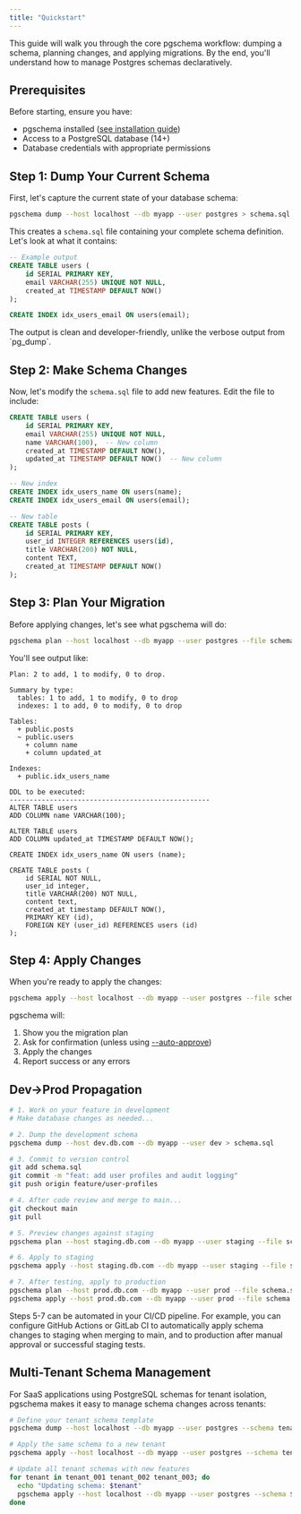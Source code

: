 ```yaml
---
title: "Quickstart"
---
```


This guide will walk you through the core pgschema workflow: dumping a schema, planning changes, and applying migrations. By the end, you'll understand how to manage Postgres schemas declaratively.

## Prerequisites

Before starting, ensure you have:
- pgschema installed ([see installation guide](/installation))
- Access to a PostgreSQL database (14+)
- Database credentials with appropriate permissions

## Step 1: Dump Your Current Schema

First, let's capture the current state of your database schema:

```bash
pgschema dump --host localhost --db myapp --user postgres > schema.sql
```

This creates a `schema.sql` file containing your complete schema definition. Let's look at what it contains:

```sql schema.sql
-- Example output
CREATE TABLE users (
    id SERIAL PRIMARY KEY,
    email VARCHAR(255) UNIQUE NOT NULL,
    created_at TIMESTAMP DEFAULT NOW()
);

CREATE INDEX idx_users_email ON users(email);
```

<Note>
The output is clean and developer-friendly, unlike the verbose output from `pg_dump`.
</Note>

## Step 2: Make Schema Changes

Now, let's modify the `schema.sql` file to add new features. Edit the file to include:

```sql schema.sql (modified)
CREATE TABLE users (
    id SERIAL PRIMARY KEY,
    email VARCHAR(255) UNIQUE NOT NULL,
    name VARCHAR(100),  -- New column
    created_at TIMESTAMP DEFAULT NOW(),
    updated_at TIMESTAMP DEFAULT NOW()  -- New column
);

-- New index
CREATE INDEX idx_users_name ON users(name);
CREATE INDEX idx_users_email ON users(email);

-- New table
CREATE TABLE posts (
    id SERIAL PRIMARY KEY,
    user_id INTEGER REFERENCES users(id),
    title VARCHAR(200) NOT NULL,
    content TEXT,
    created_at TIMESTAMP DEFAULT NOW()
);
```

## Step 3: Plan Your Migration

Before applying changes, let's see what pgschema will do:

```bash
pgschema plan --host localhost --db myapp --user postgres --file schema.sql
```

You'll see output like:

```
Plan: 2 to add, 1 to modify, 0 to drop.

Summary by type:
  tables: 1 to add, 1 to modify, 0 to drop
  indexes: 1 to add, 0 to modify, 0 to drop

Tables:
  + public.posts
  ~ public.users
    + column name
    + column updated_at

Indexes:
  + public.idx_users_name

DDL to be executed:
--------------------------------------------------
ALTER TABLE users 
ADD COLUMN name VARCHAR(100);

ALTER TABLE users 
ADD COLUMN updated_at TIMESTAMP DEFAULT NOW();

CREATE INDEX idx_users_name ON users (name);

CREATE TABLE posts (
    id SERIAL NOT NULL,
    user_id integer,
    title VARCHAR(200) NOT NULL,
    content text,
    created_at timestamp DEFAULT NOW(),
    PRIMARY KEY (id),
    FOREIGN KEY (user_id) REFERENCES users (id)
);
```

## Step 4: Apply Changes

When you're ready to apply the changes:

```bash
pgschema apply --host localhost --db myapp --user postgres --file schema.sql
```

pgschema will:
1. Show you the migration plan
1. Ask for confirmation (unless using [--auto-approve](/cli/apply#param-auto-approve))
1. Apply the changes
1. Report success or any errors

## Dev->Prod Propagation

```bash
# 1. Work on your feature in development
# Make database changes as needed...

# 2. Dump the development schema
pgschema dump --host dev.db.com --db myapp --user dev > schema.sql

# 3. Commit to version control
git add schema.sql
git commit -m "feat: add user profiles and audit logging"
git push origin feature/user-profiles

# 4. After code review and merge to main...
git checkout main
git pull

# 5. Preview changes against staging
pgschema plan --host staging.db.com --db myapp --user staging --file schema.sql

# 6. Apply to staging
pgschema apply --host staging.db.com --db myapp --user staging --file schema.sql

# 7. After testing, apply to production
pgschema plan --host prod.db.com --db myapp --user prod --file schema.sql
pgschema apply --host prod.db.com --db myapp --user prod --file schema.sql --auto-approve
```

<Note>
Steps 5-7 can be automated in your CI/CD pipeline. For example, you can configure GitHub Actions or GitLab CI to automatically apply schema changes to staging when merging to main, and to production after manual approval or successful staging tests.
</Note>

## Multi-Tenant Schema Management

For SaaS applications using PostgreSQL schemas for tenant isolation, pgschema makes it easy to manage schema changes across tenants:

```bash
# Define your tenant schema template
pgschema dump --host localhost --db myapp --user postgres --schema tenant_template > tenant_schema.sql

# Apply the same schema to a new tenant
pgschema apply --host localhost --db myapp --user postgres --schema tenant_123 --file tenant_schema.sql

# Update all tenant schemas with new features
for tenant in tenant_001 tenant_002 tenant_003; do
  echo "Updating schema: $tenant"
  pgschema apply --host localhost --db myapp --user postgres --schema $tenant --file tenant_schema.sql
done
```